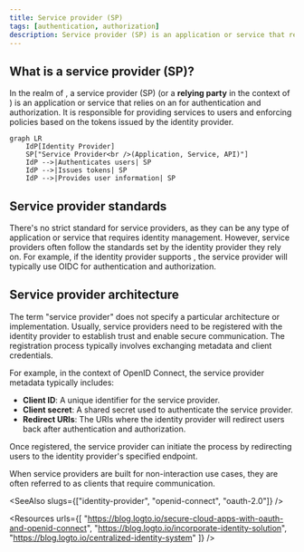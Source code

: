 ```yaml
---
title: Service provider (SP)
tags: [authentication, authorization]
description: Service provider (SP) is an application or service that relies on an identity provider (IdP) for authentication and authorization.
---
```


## What is a service provider (SP)?

In the realm of <Ref slug="iam" />, a service provider (SP) (or a **relying party** in the context of <Ref slug="openid-connect" />) is an application or service that relies on an <Ref slug="identity-provider" /> for authentication and authorization. It is responsible for providing services to users and enforcing <Ref slug="access-control" /> policies based on the tokens issued by the identity provider.

```mermaid
graph LR
    IdP[Identity Provider]
    SP["Service Provider<br />(Application, Service, API)"]
    IdP -->|Authenticates users| SP
    IdP -->|Issues tokens| SP
    IdP -->|Provides user information| SP
```

## Service provider standards

There's no strict standard for service providers, as they can be any type of application or service that requires identity management. However, service providers often follow the standards set by the identity provider they rely on. For example, if the identity provider supports <Ref slug="openid-connect" />, the service provider will typically use OIDC for authentication and authorization.

## Service provider architecture

The term "service provider" does not specify a particular architecture or implementation. Usually, service providers need to be registered with the identity provider to establish trust and enable secure communication. The registration process typically involves exchanging metadata and client credentials.

For example, in the context of OpenID Connect, the service provider metadata typically includes:

- **Client ID**: A unique identifier for the service provider.
- **Client secret**: A shared secret used to authenticate the service provider.
- **<Ref slug="redirect-uri">Redirect URIs</Ref>**: The URIs where the identity provider will redirect users back after authentication and authorization.

Once registered, the service provider can initiate the <Ref slug="authentication" /> process by redirecting users to the identity provider's specified endpoint.

When service providers are built for non-interaction use cases, they are often referred to as <Ref slug="client">clients</Ref> that require <Ref slug="machine-to-machine" /> communication.

<SeeAlso slugs={["identity-provider", "openid-connect", "oauth-2.0"]} />

<Resources
  urls={[
    "https://blog.logto.io/secure-cloud-apps-with-oauth-and-openid-connect",
    "https://blog.logto.io/incorporate-identity-solution",
    "https://blog.logto.io/centralized-identity-system"
  ]}
/>
